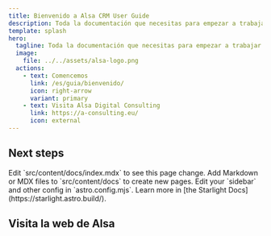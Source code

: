 ```yaml
---
title: Bienvenido a Alsa CRM User Guide
description: Toda la documentación que necesitas para empezar a trabajar con el CRM de Alsa Digital Consulting
template: splash
hero:
  tagline: Toda la documentación que necesitas para empezar a trabajar con el CRM de Alsa Digital Consulting
  image:
    file: ../../assets/alsa-logo.png
  actions:
    - text: Comencemos 
      link: /es/guia/bienvenido/
      icon: right-arrow
      variant: primary
    - text: Visita Alsa Digital Consulting
      link: https://a-consulting.eu/
      icon: external
---
```



## Next steps

<CardGrid stagger>
	<Card title="Update content" icon="pencil">
		Edit `src/content/docs/index.mdx` to see this page change.
	</Card>
	<Card title="Add new content" icon="add-document">
		Add Markdown or MDX files to `src/content/docs` to create new pages.
	</Card>
	<Card title="Configure your site" icon="setting">
		Edit your `sidebar` and other config in `astro.config.mjs`.
	</Card>
	<Card title="Read the docs" icon="open-book">
		Learn more in [the Starlight Docs](https://starlight.astro.build/).
	</Card>
</CardGrid>

## Visita la web de Alsa